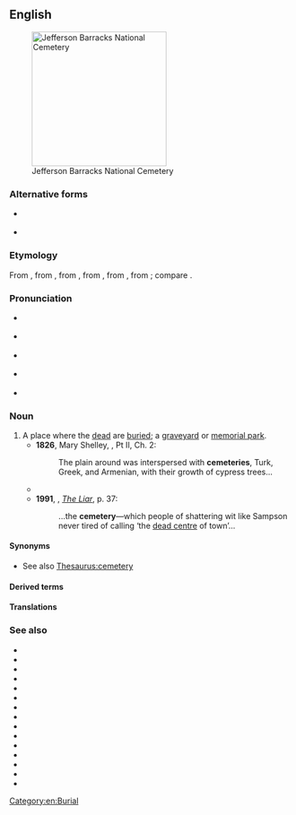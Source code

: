 ==English==
{{wikipedia}}
[[Image:Jefferson Barracks National Cemetery.JPG|thumb|240px|Jefferson Barracks National Cemetery]]

===Alternative forms===
* {{l|en|cœmeterium}} {{qualifier|history}}
* {{l|en|cœmetery}} {{qualifier|archaic}}

===Etymology===
From {{inh|en|enm|cimiterie}}, from {{der|en|fro|cimitiere}}, from {{der|en|ML.|cimitērium}}, from {{der|en|LL.|coemētērium}}, from {{der|en|grc|κοιμητήριον}}, from {{m|grc|κοιμάω|t=I put to sleep}}; compare {{m|en|cœmeterium}}.

===Pronunciation===
* {{a|RP}} {{IPA|en|/ˈsɛm.ɪˌtɹi/|/ˈsɛm.əˌtɹi/}}
* {{a|GA}} {{IPA|en|/ˈsɛm.ɪˌtɛɹ.i/|/ˈsɛm.əˌtɛɹ.i/}}
* {{a|NZ}} {{IPA|en|/ˈsem.ɘˌtʃɹi/|/ˈsem.ɘˌtiəɹ.i/}}
* {{a|AAVE}} {{IPA|en|[ˈsɪm.əˌtɛ.ɪ]}}
* {{audio|en|En-us-cemetery.ogg|Audio (US)}}

===Noun===
{{en-noun}}

# A place where the [[dead]] are [[buried]]; a [[graveyard]] or [[memorial park]].
#* '''1826''', Mary Shelley, ''{{w|The Last Man}}'', Pt II, Ch. 2:
#*: The plain around was interspersed with '''cemeteries''', Turk, Greek, and Armenian, with their growth of cypress trees...
#* {{quote-journal|en|year= 1970 |author=Kazimierz Godłowski|title=The chronology of the Late Roman and early migration periods in Central Europe|work=Acta scientiarum litterarumque: Schedae archeologicae|url= https://openlibrary.org/books/OL5346309M|publisher=Nakładem Uniwersytetu Jagiellonśkiego|page=22|text= They were probably the work of individual craftsmen working to meet the chieftains' needs. Their place in the chronology of the big '''cemeteries''' is indicated by the less richly-decorated double-springed bronze brooches which are found here.}}
#* '''1991''', {{w|Stephen Fry}}, ''[[:w:The Liar (novel)|The Liar]]'', p. 37:
#*: ...the '''cemetery'''—which people of shattering wit like Sampson never tired of calling ‘the [[dead centre]] of town’...

====Synonyms====
* See also [[Thesaurus:cemetery]]

====Derived terms====
{{der2|en|cemeteryful|pet cemetery|car cemetery|cemetery gun|cemetery vote|cemetery voting|union cemetery|war cemetery}}

====Translations====
{{trans-see|a place where the dead are buried|graveyard}}

===See also===
* {{l|en|catacomb}}
* {{l|en|churchyard}}
* {{l|en|charnel house}}
* {{l|en|columbarium}}
* {{l|en|crypt}}
* {{l|en|graveyard}}
* {{l|en|mausoleum}}
* {{l|en|morgue}}
* {{l|en|mortuary}}
* {{l|en|necropolis}}
* {{l|en|ossuary}}
* {{l|en|reliquary}}
* {{l|en|sepulchre}}
* {{l|en|tombstone}}
* {{l|en|tumulus}}

[[Category:en:Burial]]